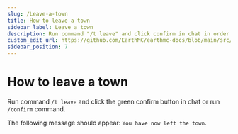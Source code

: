 ```yaml
---
slug: /Leave-a-town
title: How to leave a town
sidebar_label: Leave a town
description: Run command "/t leave" and click confirm in chat in order to leave a town on EarthMC.
custom_edit_url: https://github.com/EarthMC/earthmc-docs/blob/main/src/docs/how-to-leave-a-town.mdx
sidebar_position: 7
---
```

# How to leave a town
Run command `/t leave` and click the green confirm button in chat or run `/confirm` command.

The following message should appear:
``You have now left the town``.
